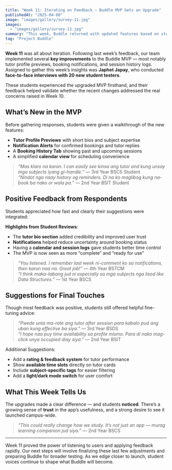 ```yaml
---
title: "Week 11: Iterating on Feedback — Buddle MVP Gets an Upgrade"
publishedAt: "2025-04-08"
image: "images/gallery/survey-11.jpg"
images:
  - "images/gallery/survey-11.jpg"
summary: "This week, Buddle returned with updated features based on student feedback. Japhet Japay gathered insights from 20 students who tested the improved MVP face-to-face."
tag: "Project Buddle"
---
```


**Week 11** was all about iteration. Following last week’s feedback, our team implemented several **key improvements** to the Buddle MVP — most notably tutor profile previews, booking notifications, and session history logs. Assigned to gather this week’s insights was **Japhet Japay**, who conducted **face-to-face interviews with 20 new student testers**.

These students experienced the upgraded MVP firsthand, and their feedback helped validate whether the recent changes addressed the real concerns raised in Week 10.

## What’s New in the MVP
Before gathering responses, students were given a walkthrough of the new features:
- **Tutor Profile Previews** with short bios and subject expertise  
- **Notification Alerts** for confirmed bookings and tutor replies  
- A **Booking History Tab** showing past and upcoming sessions  
- A simplified **calendar view** for scheduling convenience  

> *“Mas klaro na karon. I can easily see kinsa ang tutor and kung unsay mga subjects iyang gi-handle.”* — 3rd Year BSCS Student  
> *“Nindot nga naay history og reminders. Di na ko maglibog kung na-book ba nako or wala pa.”* — 2nd Year BSIT Student  

## Positive Feedback from Respondents
Students appreciated how fast and clearly their suggestions were integrated:

**Highlights from Student Reviews**:
- The **tutor bio section** added credibility and improved user trust  
- **Notifications** helped reduce uncertainty around booking status  
- Having a **calendar and session logs** gave students better time control  
- The MVP is now seen as more “complete” and “ready for use”

> *“You listened. I remember last week ni-comment ko sa notifications, then karon naa na. Great job!”* — 4th Year BSTCM  
> *“I think maka-tabang jud ni especially sa mga subjects nga lisod like Data Structures.”* — 1st Year BSCS  

## Suggestions for Final Touches
Though most feedback was positive, students still offered helpful fine-tuning advice:

> *“Pwede unta ma-rate ang tutor after session para kabalo pud ang uban kung effective ba siya.”* — 3rd Year BSDS  
> *“I hope naa puy time availability sa profile mismo. Para di nako mag-click unya occupied diay siya.”* — 2nd Year BSIT  

Additional Suggestions:
- Add a **rating & feedback system** for tutor performance  
- Show **available time slots** directly on tutor cards  
- Include **subject-specific tags** for easier filtering  
- Add a **light/dark mode switch** for user comfort  

## What This Week Tells Us
The upgrades made a clear difference — and students **noticed**. There’s a growing sense of **trust** in the app’s usefulness, and a strong desire to see it launched campus-wide.

> *“This could really change how we study. It’s not just an app — murag learning companion jud siya.”* — 2nd Year BSCS  

---

Week 11 proved the power of listening to users and applying feedback rapidly. Our next steps will involve finalizing these last few adjustments and preparing Buddle for broader testing. As we edge closer to launch, student voices continue to shape what Buddle will become.
